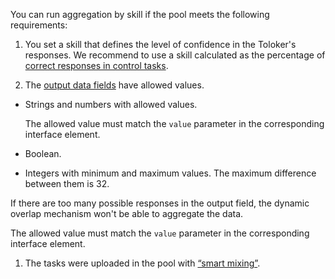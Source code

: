 You can run aggregation by skill if the pool meets the following requirements:

1. You set a skill that defines the level of confidence in the Toloker's responses. We recommend to use a skill calculated as the percentage of [correct responses in control tasks](/docs/guide/goldenset).

1. The [output data fields](/docs/guide/incoming) have allowed values.

<Cut title="Output data fields that can be aggregated:">

- Strings and numbers with allowed values.

    The allowed value must match the `value` parameter in the corresponding interface element.

- Boolean.

- Integers with minimum and maximum values. The maximum difference between them is 32.

If there are too many possible responses in the output field, the dynamic overlap mechanism won't be able to aggregate the data.

The allowed value must match the `value` parameter in the corresponding interface element.

</Cut>

1. The tasks were uploaded in the pool with [“smart mixing”](/docs/guide/distribute-tasks-by-pages#smart-mixing).
